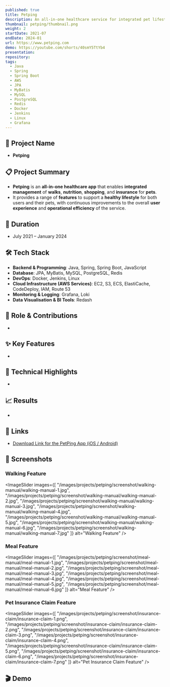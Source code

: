 ```yaml
---
published: true
title: Petping
description: An all-in-one healthcare service for integrated pet lifestyle management
thumbnail: petping/thumbnail.png
weight: 2
startDate: 2021-07
endDate: 2024-01
url: https://www.petping.com
demo: https://youtube.com/shorts/40smY5TtYb4
presentation: 
repository: 
tags:
  - Java
  - Spring
  - Spring Boot
  - AWS
  - JPA
  - MyBatis
  - MySQL
  - PostgreSQL
  - Redis
  - Docker
  - Jenkins
  - Linux
  - Grafana
---
```


## 📌 Project Name
- **Petping**

## 📋 Project Summary
- **Petping** is an **all-in-one healthcare app** that enables **integrated management** of **walks**, **nutrition**, **shopping**, and **insurance** for **pets**.
- It provides a range of **features** to support a **healthy lifestyle** for both users and their pets, with continuous improvements to the overall **user experience** and **operational efficiency** of the service.

## 📅 Duration
- July 2021 – January 2024

## 🛠 Tech Stack
- **Backend & Programming**: Java, Spring, Spring Boot, JavaScript
- **Database**: JPA, MyBatis, MySQL, PostgreSQL, Redis
- **DevOps**: Docker, Jenkins, Linux
- **Cloud Infrastructure (AWS Services)**: EC2, S3, ECS, ElastiCache, CodeDeploy, IAM, Route 53
- **Monitoring & Logging**: Grafana, Loki
- **Data Visualisation & BI Tools**: Redash

## 👤 Role & Contributions
- 

## ✨ Key Features
- 

## 🚀 Technical Highlights
- 

## 📈 Results
- 

## 🔗 Links
- <a href="https://www.petping.com" target="_blank">Download Link for the PetPing App (iOS / Android)</a>

## 📸 Screenshots

### Walking Feature
<ImageSlider
  images={[
    "/images/projects/petping/screenshot/walking-manual/walking-manual-1.jpg",
    "/images/projects/petping/screenshot/walking-manual/walking-manual-2.jpg",
    "/images/projects/petping/screenshot/walking-manual/walking-manual-3.jpg",
    "/images/projects/petping/screenshot/walking-manual/walking-manual-4.jpg",
    "/images/projects/petping/screenshot/walking-manual/walking-manual-5.jpg",
    "/images/projects/petping/screenshot/walking-manual/walking-manual-6.jpg",
    "/images/projects/petping/screenshot/walking-manual/walking-manual-7.jpg"
  ]}
  alt="Walking Feature"
/>

### Meal Feature
<ImageSlider
  images={[
    "/images/projects/petping/screenshot/meal-manual/meal-manual-1.jpg",
    "/images/projects/petping/screenshot/meal-manual/meal-manual-2.jpg",
    "/images/projects/petping/screenshot/meal-manual/meal-manual-3.jpg",
    "/images/projects/petping/screenshot/meal-manual/meal-manual-4.jpg",
    "/images/projects/petping/screenshot/meal-manual/meal-manual-5.jpg",
    "/images/projects/petping/screenshot/meal-manual/meal-manual-6.jpg"
  ]}
  alt="Meal Feature"
/>

### Pet Insurance Claim Feature
<ImageSlider
  images={[
    "/images/projects/petping/screenshot/insurance-claim/insurance-claim-1.png",
    "/images/projects/petping/screenshot/insurance-claim/insurance-claim-2.png",
    "/images/projects/petping/screenshot/insurance-claim/insurance-claim-3.png",
    "/images/projects/petping/screenshot/insurance-claim/insurance-claim-4.png",
    "/images/projects/petping/screenshot/insurance-claim/insurance-claim-5.png",
    "/images/projects/petping/screenshot/insurance-claim/insurance-claim-6.png",
    "/images/projects/petping/screenshot/insurance-claim/insurance-claim-7.png"
  ]}
  alt="Pet Insurance Claim Feature"
/>

## 🎬 Demo
<YoutubeEmbed videoId="40smY5TtYb4" />